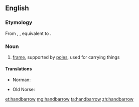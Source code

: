 ==English==

===Etymology===
From {{etyl|enm|en}} {{term|handbarow|lang=enm}}, {{term|handbarwe|lang=enm}}, equivalent to {{compound|hand|barrow|lang=en}}.

===Noun===
{{en-noun}}

# [[frame]], supported by [[pole]]s, used for carrying things

====Translations====
{{trans-top|frame supported by poles, used for carrying things}}
* Norman: {{t|nrf|chiviéthe à bras|f}}
{{trans-mid}}
* Old Norse: {{t|non|barar|f-p}}
{{trans-bottom}}

[[et:handbarrow]]
[[mg:handbarrow]]
[[ta:handbarrow]]
[[zh:handbarrow]]